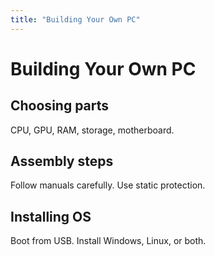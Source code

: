 ```yaml
---
title: "Building Your Own PC"
---
```


# Building Your Own PC

## Choosing parts
CPU, GPU, RAM, storage, motherboard.  

## Assembly steps
Follow manuals carefully. Use static protection.  

## Installing OS
Boot from USB. Install Windows, Linux, or both.
